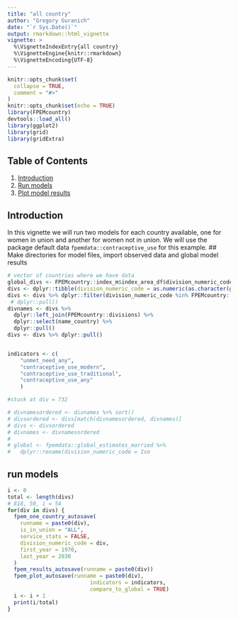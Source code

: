 ```yaml
---
title: "all country"
author: "Gregory Guranich"
date: "`r Sys.Date()`"
output: rmarkdown::html_vignette
vignette: >
  %\VignetteIndexEntry{all country}
  %\VignetteEngine{knitr::rmarkdown}
  %\VignetteEncoding{UTF-8}
---
```


```r
knitr::opts_chunk$set(
  collapse = TRUE,
  comment = "#>"
)
knitr::opts_chunk$set(echo = TRUE)
library(FPEMcountry)
devtools::load_all()
library(ggplot2)
library(grid)
library(gridExtra)
```

## Table of Contents
1. [Introduction](#intro)
2. [Run models](#run)
3. [Plot model results](#plot)
  
## <a name="intro"></a>
## Introduction
In this vignette we will run two models for each country available, one for women in union and another for women not in union. We will use the package default data `fpemdata::contraceptive_use` for this example.
## Make directories for model files, import observed data and global model results
```r

# vector of countries where we have data
global_divs <- FPEMcountry::index_m$index_area_df$division_numeric_code
divs <- dplyr::tibble(division_numeric_code = as.numeric(as.character(global_divs[global_divs %in% FPEMcountry::divisions$division_numeric_code])))
divs <- divs %>% dplyr::filter(division_numeric_code %in% FPEMcountry::population_counts$division_numeric_code)
 # dplyr::pull()
divnames <- divs %>% 
  dplyr::left_join(FPEMcountry::divisions) %>%
  dplyr::select(name_country) %>%
  dplyr::pull()
divs <- divs %>% dplyr::pull()


indicators <- c(
    "unmet_need_any",
    "contraceptive_use_modern",
    "contraceptive_use_traditional",
    "contraceptive_use_any"
    )

#stuck at div = 732

# divnamesordered <- divnames %>% sort()
# divsordered <- divs[match(divnamesordered, divnames)]
# divs <- divsordered
# divnames <- divnamesordered
# 
# global <- fpemdata::global_estimates_married %>%
#   dplyr::rename(division_numeric_code = Iso
```

## <a name="run"></a>
## run models
```r
i <- 0
total <- length(divs)
# 818, 50, i = 54
for(div in divs) {
  fpem_one_country_autosave(
    runname = paste0(div),
    is_in_union = "ALL",
    service_stats = FALSE,
    division_numeric_code = div,
    first_year = 1970,
    last_year = 2030
  )
  fpem_results_autosave(runname = paste0(div))
  fpem_plot_autosave(runname = paste0(div),
                          indicators = indicators,
                          compare_to_global = TRUE)
  i <- i + 1
  print(i/total)
}
```


